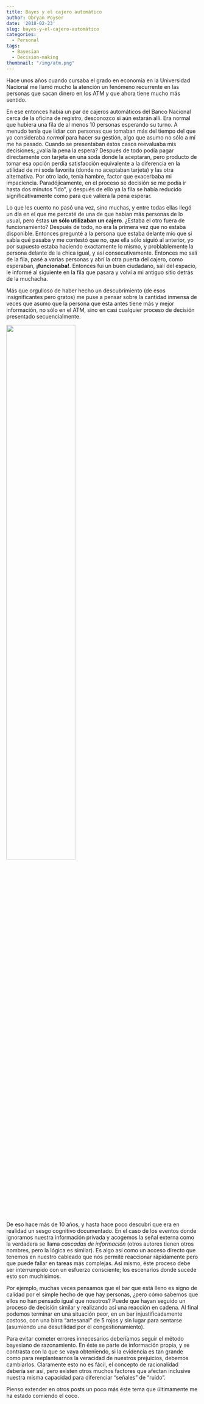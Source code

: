 ```yaml
---
title: Bayes y el cajero automático
author: Obryan Poyser
date: '2018-02-23'
slug: bayes-y-el-cajero-automático
categories:
  - Personal
tags:
  - Bayesian
  - Decision-making
thumbnail: "/img/atm.png"
---
```


Hace unos años cuando cursaba el grado en economía en la Universidad Nacional me llamó mucho la atención un fenómeno recurrente en las personas que sacan dinero en los ATM y que ahora tiene mucho más sentido.

En ese entonces había un par de cajeros automáticos del Banco Nacional cerca de la oficina de registro, desconozco si aún estarán allí. Era normal que hubiera una fila de al menos 10 personas esperando su turno. A menudo tenía que lidiar con personas que tomaban más del tiempo del que yo consideraba _normal_ para hacer su gestión, algo que asumo no sólo a mí me ha pasado. Cuando se presentaban éstos casos reevaluaba mis decisiones; ¿valía la pena la espera? Después de todo podía pagar directamente con tarjeta en una soda donde la aceptaran, pero producto de tomar esa opción perdía satisfacción equivalente a la diferencia en la utilidad de mi soda favorita (donde no aceptaban tarjeta) y las otra alternativa. Por otro lado, tenía hambre, factor que exacerbaba mi impaciencia. Paradójicamente, en el proceso se decisión se me podía ir hasta dos minutos "ido", y después de ello ya la fila se había reducido significativamente como para que valiera la pena esperar.

Lo que les cuento no pasó una vez, sino muchas, y entre todas ellas llegó un día en el que me percaté de una de que habían más personas de lo usual, pero éstas **un sólo utilizaban un cajero**. ¿Estaba el otro fuera de funcionamiento? Después de todo, no era la primera vez que no estaba disponible. Entonces pregunté a la persona que estaba delante mío que si sabía qué pasaba y me contestó que no, que ella sólo siguió al anterior, yo por supuesto estaba haciendo exactamente lo mismo, y problablemente la persona delante de la chica igual, y así consecutivamente. Entonces me salí de la fila, pasé a varias personas y abrí la otra puerta del cajero, como esperaban, **¡funcionaba!**. Entonces fui un buen ciudadano, salí del espacio, le informé al siguiente en la fila que pasara y volví a mi antiguo sitio detrás de la muchacha.

Más que orgulloso de haber hecho un descubrimiento (de esos insignificantes pero gratos) me puse a pensar sobre la cantidad inmensa de veces que asumo que la persona que esta antes tiene más y mejor información, no sólo en el ATM, sino en casi cualquier proceso de decisión presentado secuencialmente.

![](/img/atm.png){width=60% align=center}

De eso hace más de 10 años, y hasta hace poco descubrí que era en realidad un sesgo cognitivo documentado. En el caso de los eventos donde ignoramos nuestra información privada y acogemos la señal externa como la verdadera se llama _cascadas de información_ (otros autores tienen otros nombres, pero la lógica es similar). Es algo así como un acceso directo que tenemos en nuestro cableado que nos permite reaccionar rápidamente pero que puede fallar en tareas más complejas. Así mismo, éste proceso debe ser interrumpido con un esfuerzo consciente; los escenarios donde sucede esto son muchísimos.

Por ejemplo, muchas veces pensamos que el bar que está lleno es signo de calidad por el simple hecho de que hay personas, ¿pero cómo sabemos que ellos no han pensado igual que nosotros? Puede que hayan seguido un proceso de decisión similar y realizando así una reacción en cadena. Al final podemos terminar en una situación peor, en un bar injustificadamente costoso, con una birra "artesanal" de 5 rojos y sin lugar para sentarse (asumiendo una desutilidad por el congestionamiento).

Para evitar cometer errores innecesarios deberíamos seguir el método bayesiano de razonamiento. En éste se parte de información propia, y se contrasta con la que se vaya obteniendo, si la evidencia es tan grande como para reeplantearnos la veracidad de nuestros prejuicios, debemos cambiarlos. Claramente esto no es fácil, el concepto de racionalidad debería ser así, pero existen otros muchos factores que afectan inclusive nuestra misma capacidad para diferenciar "señales" de "ruido".

Pienso extender en otros posts un poco más éste tema que últimamente me ha estado comiendo el coco.
